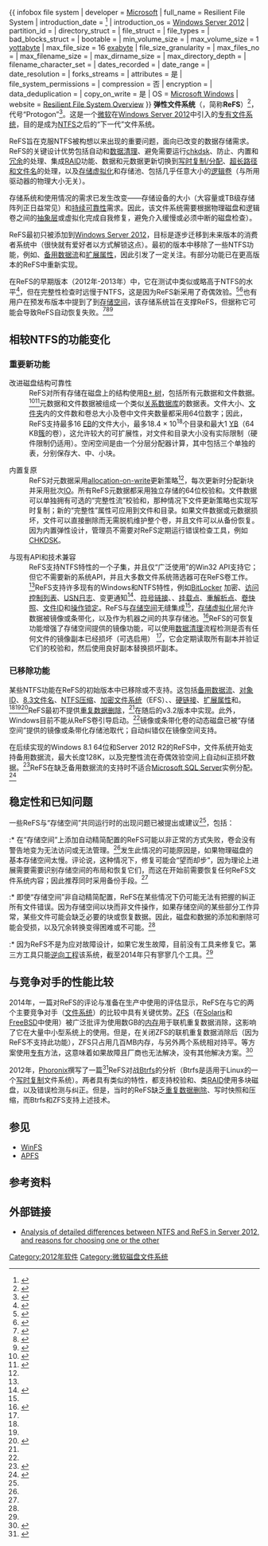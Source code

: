 {{更新|time=2021-08-16T22:05:14+00:00}}
{{校对翻译}}
{{NoteTA|G1=IT|G2=Windows}}
{{distinguish|ReiserFS}}
{{ infobox file system
| developer               = [[Microsoft|Microsoft]]
| full_name               = Resilient File System
| introduction_date       = {{Start date and age|2012|08|01|df=yes}}<ref>{{Cite web |url=http://blogs.technet.com/b/windowsserver/archive/2012/08/01/windows-server-2012-released-to-manufacturing.aspx |title=Windows Server 2012 released to manufacturing! |last=Snover |first=Jeffrey |date=2012-08-01 |website=Windows Server Blog |publisher=Microsoft Corporation |accessdate=2014-09-02 |archive-url=https://web.archive.org/web/20151222121938/http://blogs.technet.com/b/windowsserver/archive/2012/08/01/windows-server-2012-released-to-manufacturing.aspx |archive-date=2015-12-22 |dead-url=yes }}</ref>
| introduction_os         = [[Windows_Server_2012|Windows Server 2012]]
| partition_id            =
| directory_struct        =
| file_struct             =
| file_types              =
| bad_blocks_struct       =
| bootable                =
| min_volume_size         =
| max_volume_size         = 1 [[yottabyte|yottabyte]]
| max_file_size           = 16 [[exabyte|exabyte]]
| file_size_granularity   =
| max_files_no            =
| max_filename_size       =
| max_dirname_size        =
| max_directory_depth     =
| filename_character_set  =
| dates_recorded          =
| date_range              =
| date_resolution         =
| forks_streams           =
| attributes              = 是
| file_system_permissions =
| compression             = 否
| encryption              =
| data_deduplication      = <!-- (single_instance_storage) -->
| copy_on_write           = 是
| OS                      = [[Microsoft_Windows|Microsoft Windows]]
| website                 = [http://technet.microsoft.com/library/hh831724.aspx Resilient File System Overview]
}}
'''弹性文件系统'''（{{lang-en|'''Resilient File System'''}}，简称'''ReFS'''）<ref name="technetReFS1">{{Cite web|url=http://blogs.technet.com/b/askpfeplat/archive/2013/01/02/windows-server-2012-does-refs-replace-ntfs-when-should-i-use-it.aspx|title=Windows Server 2012: Does ReFS replace NTFS? When should I use it?|accessdate=2013-01-20|date=2013-01-01|last=Lucas|first=Martin|work=Ask Premier Field Engineering (PFE) Platforms|publisher=[[Microsoft|Microsoft]]|agency=[[Microsoft_TechNet#Blogs|TechNet blogs]]|archive-url=https://www.webcitation.org/6GdtBVrBz?url=http://blogs.technet.com/b/askpfeplat/archive/2013/01/02/windows-server-2012-does-refs-replace-ntfs-when-should-i-use-it.aspx|archive-date=2013-05-15|dead-url=yes}}</ref>，代号“Protogon”<ref name="zdnetrefsunveiled">{{Cite web|url=http://www.zdnet.com/blog/microsoft/microsoft-goes-public-with-plans-for-its-new-windows-8-file-system/11666|title=Microsoft goes public with plans for its new Windows 8 file system|accessdate=2013-01-21|date=2012-01-16|last=Foley|first=Mary Jo|work=[[ZDNet|ZDNet]]|publisher=[[CBS_Interactive|CBS Interactive]]|archive-date=2013-05-15|archive-url=https://www.webcitation.org/6GdtLZrDv?url=http://www.zdnet.com/blog/microsoft/microsoft-goes-public-with-plans-for-its-new-windows-8-file-system/11666|dead-url=no}}</ref>。这是一个[[微软|微软]]在[[Windows_Server_2012|Windows Server 2012]]中引入的[[专有|专有]][[文件系统|文件系统]]，目的是成为[[NTFS|NTFS]]之后的“下一代”文件系统。

ReFS旨在克服NTFS被构想以来出现的重要问题，面向已改变的数据存储需求。ReFS的关键设计优势包括自动{{tsl|en|File_integrity_monitoring|完整性检查}}和[[数据清理|数据清理]]、避免需要运行[[CHKDSK|chkdsk]]、防止{{tsl|en|Data_degradation|数据衰落}}、内置{{tsl|en|Hard_disk_drive_failure|硬盘驱动器故障}}和[[冗余|冗余]]的处理、集成[[RAID|RAID]]功能、数据和元数据更新切换到[[寫入時複製|写时复制/分配]]、[[长文件名|超长路径和文件名]]的处理，以及[[儲存虛擬化|存储虚拟化]]和存储池、包括几乎任意大小的[[邏輯捲軸管理|逻辑卷]]（与所用驱动器的物理大小无关）。

存储系统和使用情况的需求已发生改变——存储设备的大小（大容量或TB级存储阵列正日益常见）和[[24/7|持续可靠性]]需求。因此，该文件系统需要根据物理磁盘和逻辑卷之间的[[抽象層|抽象层]]或虚拟化完成自我修复，避免介入缓慢或必须中断的磁盘检查）。

ReFS最初只被添加到[[Windows_Server_2012|Windows Server 2012]]，目标是逐步迁移到未来版本的消费者系统中（很快就有爱好者以{{tsl|en|Modding|修改}}方式解锁这点）。最初的版本中移除了一些NTFS功能，例如{{tsl|en|Disk_quota|磁盘配额}}、[[备用数据流|备用数据流]]和[[扩展文件属性|扩展属性]]，因此引发了一定关注。有部分功能已在更高版本的ReFS中重新实现。

在ReFS的早期版本（2012年-2013年）中，它在测试中类似或略高于NTFS的水平<ref name="firstever">{{Cite web|url=http://www.firstever.eu/en/refs-vs-ntfs-benchmark/|title=ReFS vs NTFS Benchmark - First Ever - Exclusive Technology News|work=firstever.eu|deadurl=yes|archiveurl=https://web.archive.org/web/20140708024559/http://www.firstever.eu/en/refs-vs-ntfs-benchmark/|archivedate=2014-07-08|accessdate=2016-06-26}}</ref>，但在完整性检查时远慢于NTFS，这是因为ReFS新采用了奇偶效验。<ref name="bariseris">{{Cite web|url=http://bariseris.wordpress.com/2012/10/22/relative-performance-of-parity-vs-mirror-in-storage-spaces/|title=Relative Performance of Parity .vs. Mirror in Storage Spaces|work=Baris Eris's Blog|accessdate=2016-06-26|archive-date=2014-06-22|archive-url=https://web.archive.org/web/20140622070324/http://bariseris.wordpress.com/2012/10/22/relative-performance-of-parity-vs-mirror-in-storage-spaces/|dead-url=no}}</ref><ref name="jasoneckert">{{cite web |url=http://jasoneckert.triosdevblog01.ca/blog/Entries/2014/2/25_Microsoft_ReFS_vs_Oracle_ZFS_-_FIGHT.html |title=存档副本 |accessdate=2016-06-26 |deadurl=yes |archiveurl=https://archive.is/20140617113303/http://jasoneckert.triosdevblog01.ca/blog/Entries/2014/2/25_Microsoft_ReFS_vs_Oracle_ZFS_-_FIGHT.html |archivedate=2014-06-17 }}</ref>也有用户在预发布版本中提到了到[[Windows_8新功能|存储空间]]，该存储系统旨在支撑ReFS，但据称它可能会导致ReFS自动恢复失败。<ref name="smallnetbuilder1">{{cite web |author=Elena Pakhomova of ReclaiMe.com |date=2012-08-08 |url=http://www.smallnetbuilder.com/nas/nas-features/31836-data-recovery-tales-when-windows-storage-spaces-go-bad |title=Data Recovery Tales: When Windows Storage Spaces Go Bad |access-date=2016-06-26 |archive-date=2016-07-30 |archive-url=https://web.archive.org/web/20160730224238/http://www.smallnetbuilder.com/nas/nas-features/31836-data-recovery-tales-when-windows-storage-spaces-go-bad }}</ref><ref name="helgeklein">{{Cite web|url=http://helgeklein.com/blog/2012/03/windows-8-storage-spaces-bugs-and-design-flaws/|title=Windows 8 Storage Spaces: Bugs and Design Flaws|work=helgeklein.com|accessdate=2016-06-26|archive-date=2016-06-18|archive-url=https://web.archive.org/web/20160618090154/https://helgeklein.com/blog/2012/03/windows-8-storage-spaces-bugs-and-design-flaws/|dead-url=no}}</ref><ref name="refs-data-recovery">{{cite web |url=http://www.refs-data-recovery.com/refs-recovery.aspx |title=存档副本 |accessdate=2014-06-17 |deadurl=yes |archiveurl=https://web.archive.org/web/20140808041457/http://www.refs-data-recovery.com/refs-recovery.aspx |archivedate=2014-08-08 }}</ref>

== 相较NTFS的功能变化 ==

=== 重要新功能 ===
; 改进磁盘结构可靠性
: ReFS对所有存储在磁盘上的结构使用[[B+_树|B+ 树]]，包括所有元数据和文件数据。<ref name="B8_ReFS">{{Cite web|url=http://blogs.msdn.com/b/b8/archive/2012/01/16/building-the-next-generation-file-system-for-windows-refs.aspx|title=Building the next generation file system for Windows: ReFS|accessdate=2013-01-20|date=2012-01-16|last=Verma|first=Surendra|work=Building Windows 8|publisher=Microsoft|agency=[[MSDN#Blogs|MSDN blogs]]|editor-first=Steven|editor-last=Sinofsky|editor-link=Steven Sinofsky|archive-date=2013-05-15|archive-url=https://www.webcitation.org/6GdtFDgcn?url=http://blogs.msdn.com/b/b8/archive/2012/01/16/building-the-next-generation-file-system-for-windows-refs.aspx|dead-url=no}}</ref><ref name="zdnetrefs">{{Cite web|url=http://www.zdnet.com/microsoft-takes-wraps-off-new-windows-file-system-3040094832/|title=Microsoft takes wraps off new Windows file system|accessdate=2013-01-20|date=2012-01-17|last=Meyer|first=David|work=[[ZDNet|ZDNet]]|publisher=[[CBS_Interactive|CBS Interactive]]|archive-date=2013-05-15|archive-url=https://www.webcitation.org/6GdtGW2VE?url=http://www.zdnet.com/microsoft-takes-wraps-off-new-windows-file-system-3040094832/|dead-url=no}}</ref>元数据和文件数据被组成一个类似[[关系数据库|关系数据库]]的数据表。文件大小、[[目录_(文件系统)|文件夹]]内的文件数和卷总大小及卷中文件夹数量都采用64位数字；因此，ReFS支持最多16 [[艾字节|EB]]的文件大小，最多18.4 × 10<sup>18</sup>个目录和最大1 [[尧字节|YB]]（64 KB[[簇|簇]]的卷），这允许较大的可扩展性，对文件和目录大小没有实际限制（硬件限制仍适用）。空闲空间是由一个分层分配器计算，其中包括三个单独的表，分别保存大、中、小块。

; 内置复原
: ReFS对元数据采用[[寫入時複製|allocation-on-write]]更新策略<ref name="B8_ReFS"/>，每次更新时分配新块并采用批次[[I/O|IO]]。所有ReFS元数据都采用独立存储的64位校验和。文件数据可以单独拥有可选的“完整性流”校验和，那种情况下文件更新策略也实现写时复制；新的“完整性”属性可应用到文件和目录。如果文件数据或元数据损坏，文件可以直接删除而无需脱机维护整个卷，并且文件可以从备份恢复。因为内置弹性设计，管理员不需要对ReFS定期运行错误检查工具，例如[[CHKDSK|CHKDSK]]。

; 与现有API和技术兼容
: ReFS支持NTFS特性的一个子集，并且仅“广泛使用”的Win32 API支持它；但它不需要新的系统API，并且大多数文件系统筛选器可在ReFS卷工作。<ref name="B8_ReFS"/>ReFS支持许多现有的Windows和NTFS特性，例如[[BitLocker驱动器加密|BitLocker]] 加密、[[存取控制串列|访问控制列表]]、[[USN日志|USN日志]]、变更通知<ref>{{Cite web|url=http://msdn.microsoft.com/en-us/library/windows/desktop/aa365465(v=vs.85).aspx|title=ReadDirectoryChangesW function|accessdate=2013-01-21|date=2012-11-08|work=[[MSDN#Library|MSDN Library]]|publisher=Microsoft|archive-date=2013-05-15|archive-url=https://www.webcitation.org/6GdtINgiC?url=http://msdn.microsoft.com/en-us/library/windows/desktop/aa365465(v=vs.85).aspx|dead-url=no}}</ref>、[[NTFS符号链接|符号链接]]、{{tsl|en|NTFS_junction_point|junction点}}、[[挂载点|挂载点]]、[[NTFS重解析点|重解析点]]、[[磁碟區陰影複製服務|卷快照]]、[[NTFS|文件ID]]和[[NTFS|操作锁定]]。ReFS与[[Windows_8新功能|存储空间]]无缝集成<ref name="B8_ReFS"/>，[[儲存虛擬化|存储虚拟化]]层允许数据被镜像或条带化，以及作为机器之间的共享存储池。<ref name="B8_storage_spaces">{{Cite web|url=http://blogs.msdn.com/b/b8/archive/2012/01/05/virtualizing-storage-for-scale-resiliency-and-efficiency.aspx|title=Virtualizing storage for scale, resiliency, and efficiency|accessdate=2013-01-18|date=2012-01-05|last=Nagar|first=Rajeev|work=Building Windows 8|publisher=Microsoft|agency=[[MSDN#Blogs|MSDN blogs]]|editor-first=Steven|editor-last=Sinofsky|editor-link=Steven Sinofsky|archive-date=2013-05-15|archive-url=https://www.webcitation.org/6GdtJ5iqX?url=http://blogs.msdn.com/b/b8/archive/2012/01/05/virtualizing-storage-for-scale-resiliency-and-efficiency.aspx|dead-url=no}}</ref>ReFS的可恢复功能增强了存储空间提供的镜像功能，可以使用[[数据清理|数据清理]]流程检测是否有任何文件的镜像副本已经损坏（可选启用） <ref name="zdnetrefs"/>，它会定期读取所有副本并验证它们的校验和，然后使用良好副本替换损坏副本。

=== 已移除功能 ===
某些NTFS功能在ReFS的初始版本中已移除或不支持。这包括[[备用数据流|备用数据流]]、[[NTFS重解析点|对象ID]]、[[8.3|8.3文件名]]、[[NTFS|NTFS压缩]]、[[加密文件系统|加密文件系统]]（EFS）、{{tsl|en|Transactional_NTFS|事务性NTFS}}、[[硬链接|硬链接]]、[[扩展文件属性|扩展属性]]和{{tsl|en|Disk_quota|磁盘配额}}。<ref name="B8_ReFS"/><ref name="zdnetrefsunveiled"/><ref name="Lucas">{{Cite web |url=http://blogs.technet.com/b/askpfeplat/archive/2013/01/02/windows-server-2012-does-refs-replace-ntfs-when-should-i-use-it.aspx |title=Windows Server 2012: Does ReFS replace NTFS? |access-date=2016-06-26 |archive-url=https://www.webcitation.org/6GdtBVrBz?url=http://blogs.technet.com/b/askpfeplat/archive/2013/01/02/windows-server-2012-does-refs-replace-ntfs-when-should-i-use-it.aspx |archive-date=2013-05-15 |dead-url=yes }}</ref>ReFS最初不提供[[重复数据删除|重复数据删除]]，<ref name="B8_ReFS"/>在随后的v3.2版本中实现。此外，Windows目前不能从ReFS卷引导启动。<ref name="B8_ReFS"/>镜像或条带化卷的动态磁盘已被“存储空间”提供的镜像或条带化存储池取代；自动纠错仅在镜像空间支持。<span class="cx-segment" data-segmentid="185"></span>

在后续实现的Windows 8.1 64位和Server 2012 R2的ReFS中，文件系统开始支持备用数据流，最大长度128K，以及完整性流在奇偶效验空间上自动纠正损坏数据。<ref>{{Cite web|url=http://technet.microsoft.com/en-us/library/hh831724.aspx|title=Resilient File System Overview|accessdate=2013-12-25|date=2012-02-29|publisher=[[Microsoft|Microsoft]]|website=[[Microsoft_TechNet#Library|TechNet Library]]|archive-date=2017-02-01|archive-url=https://web.archive.org/web/20170201111121/https://technet.microsoft.com/en-us/library/hh831724.aspx|dead-url=no}}</ref>ReFS在缺乏备用数据流的支持时不适合[[Microsoft_SQL_Server|Microsoft SQL Server]]实例分配。<ref>{{Cite web|url=http://sqlmag.com/blog/sql-server-and-windows-server-2012s-refs-file-system|title=SQL Server Pro magazine|date=2012-08-21|last=Cherry|first=Denny|publisher=[[Penton_Media|Penton Media]]|website=Troubleshooting SQL Server Storage Problems|access-date=2016-06-26|archive-url=https://web.archive.org/web/20171010052123/http://sqlmag.com/blog/sql-server-and-windows-server-2012s-refs-file-system|archive-date=2017-10-10|dead-url=yes}}</ref>
<!-- 截至2015年3月，WIndowsNetworking.com对ReFS状态的评论指出：<ref>{{Cite web|url=http://www.windowsnetworking.com/articles-tutorials/windows-server-2012/refs-what-you-need-know-about-resilient-file-system-part1.html|title=ReFS: What you need to know about the Resilient File System (Part 1)|work=WindowsNetworking.com}}</ref>
: "You can’t (at least at this time) boot Windows from an ReFS volume and the first versions of ReFS don’t include file-level compression and encryption, disk quotas or hard links, all of which are advantages of NTFS over the FAT file systems. Note that ReFS does support sparse files, reparse points, case-sensitive file names and Unicode in file names and perhaps most important, it preserves and enforces access control lists (ACLs).

: "It’s obvious that ReFS in its current iteration is not a replacement for NTFS ... because some applications that rely on specific NTFS features might not work with ReFS [... however...] Storage of most conventional data doesn’t require the specific NTFS features that aren’t supported by ReFS and so ReFS can handle that duty nicely. Its primary use case is on file servers that store extremely large amounts of data. It has data integrity and recovery mechanisms built into the file system, as well. That means those tools that are designed to detect and repair file corruption in other file systems aren’t necessary, so their incompatibility with ReFS isn’t really an issue. Additionally, although ReFS doesn’t support file level (Encrypting File System) encryption, BitLocker can be used to protect ReFS volumes so that’s not so much of an issue, either [...]

: "ReFS has some distinct advantages over current reigning Windows file system NTFS, but it also has some drawbacks. It boasts self-healing powers, ability to repair files without down time, less risk that data will be lost when there’s a power failure (due to the way it writes metadata), and of course the ability to create huge volumes and files and even give those files names that are longer than 255 characters if you wish. But it’s not quite ready for prime time yet." -->

== 稳定性和已知问题 ==
一些ReFS与“存储空间”共同运行时的出现问题已被提出或建议<ref name="refs-data-recovery"/>，包括：
:* 在“存储空间”上添加自动精简配置的ReFS可能以非正常的方式失败，卷会没有警告地变为无法访问或无法管理。<ref name="smallnetbuilder1"/>发生此情况的可能原因是，如果物理磁盘的基本存储空间太慢。{{tsl|en|Smallnetbuilder|Smallnetbuilder}}评论说，这种情况下，修复可能会“望而却步”，因为理论上进展需要需要识别存储空间的布局和恢复它们，而这在开始前需要恢复任何ReFS文件系统内容；因此推荐同时采用备份手段。<ref name="smallnetbuilder1"/>

:* 即使“存储空间”非自动精简配置，ReFS在某些情况下仍可能无法有把握的糾正所有文件错误。因为存储空间以块而非文件操作，如果存储空间的某些部分工作异常，某些文件可能会缺乏必要的块或恢复数据。因此，磁盘和数据的添加和删除可能会受损，以及冗余转换变得困难或不可能。<ref name="helgeklein"/>

:* 因为ReFS不是为应对故障设计，如果它发生故障，目前没有工具来修复它。第三方工具只能[[逆向工程|逆向工程]]该系统，截至2014年只有寥寥几个工具。<ref name="refs-data-recovery"/>
== 与竞争对手的性能比较 ==
2014年，一篇对ReFS的评论与准备在生产中使用的评估显示，ReFS在与它的两个主要竞争对手（[[文件系统|文件系统]]）的比较中具有关键优势。[[ZFS|ZFS]]（在[[Solaris|Solaris]]和[[FreeBSD|FreeBSD]]中使用）被广泛批评为使用数GB的[[内存|内存]]用于联机重复数据消除，这影响了它在大量中小型系统上的使用。但是，在关闭ZFS的联机重复数据消除后（因为ReFS不支持此功能），ZFS只占用几百MB内存，与另外两个系统相对持平。{{tsl|en|Drobo|Drobo}}等方案使用[[专有软件|专有]]方法，这意味着如果故障且厂商也无法解决，没有其他解决方案。<ref>{{Cite web|url=http://betanews.com/2014/01/15/windows-storage-spaces-and-refs-is-it-time-to-ditch-raid-for-good/|title=Windows Storage Spaces and ReFS: Is it time to ditch RAID for good?|work=BetaNews|accessdate=2016-06-26|archive-date=2014-01-31|archive-url=https://web.archive.org/web/20140131084448/http://betanews.com/2014/01/15/windows-storage-spaces-and-refs-is-it-time-to-ditch-raid-for-good/|dead-url=no}}</ref>

2012年，[[Phoronix|Phoronix]]撰写了一篇<ref>{{Cite web|url=http://www.phoronix.com/scan.php?page=news_item&px=MTA0NDA|title=Microsoft's ReFS File-System: Competitor To Btrfs? - Phoronix|work=phoronix.com|accessdate=2016-06-26|archive-date=2016-09-08|archive-url=https://web.archive.org/web/20160908221624/http://www.phoronix.com/scan.php?page=news_item&px=MTA0NDA|dead-url=no}}</ref>ReFS对战[[Btrfs|Btrfs]]的分析（Btrfs是适用于Linux的一个[[寫入時複製|写时复制]]文件系统）。两者具有类似的特性，都支持校验和、类[[RAID|RAID]]使用多块磁盘，以及错误检测与纠正。但是，当时的ReFS缺乏[[重复数据删除|重复数据删除]]、写时快照和压缩，而Btrfs和ZFS支持上述技术。

== 参见 ==
* [[WinFS|WinFS]]
* [[苹果文件系统|APFS]]

== 参考资料 ==
{{Reflist|30em}}

== 外部链接 ==
* [https://web.archive.org/web/20160601063207/http://kx.cloudingenium.com/microsoft/servers/windows-servers/windows-server-2012/windows-server-2012-file-system-resiliency-refs-data-deduplication-ntfs/ Analysis of detailed differences between NTFS and ReFS in Server 2012, and reasons for choosing one or the other]

{{File systems}}
{{Microsoft Windows components}}

[[Category:2012年软件|Category:2012年软件]]
[[Category:微软磁盘文件系统|Category:微软磁盘文件系统]]